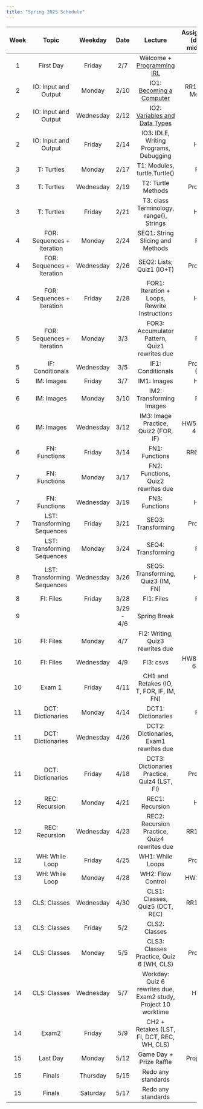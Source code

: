 ```yaml
---
title: "Spring 2025 Schedule"
---
```


| Week | Topic                       | Weekday   | Date       | Lecture                                                        | Assignments (due at midnight) |
|:------:|:-----------------------------:|:-----------:|:------------:|:----------------------------------------------------------------:|:-------------------------------:|
| 1    | First Day                   | Friday    | 2/7        | Welcome + [Programming IRL](0_proj_irl.pdf)                                      |                               |
| 2    | IO: Input and Output        | Monday    | 2/10       | IO1: [Becoming a Computer](1_computer.pdf)                   | RR1, About Me quiz            |
| 2    | IO: Input and Output        | Wednesday | 2/12       | IO2: [Variables and Data Types](2_variables.pdf])                |                               |
| 2    | IO: Input and Output        | Friday    | 2/14       | IO3: IDLE, Writing Programs, Debugging                         | HW1                           |
| 3    | T: Turtles                  | Monday    | 2/17       | T1: Modules, turtle.Turtle()                                   | RR2                           |
| 3    | T: Turtles                  | Wednesday | 2/19       | T2: Turtle Methods                                             | Project 1                     |
| 3    | T: Turtles                  | Friday    | 2/21       | T3: class Terminology, range(), Strings                        | HW2                           |
| 4    | FOR: Sequences + Iteration  | Monday    | 2/24       | SEQ1: String Slicing and Methods                               | RR3                           |
| 4    | FOR: Sequences + Iteration  | Wednesday | 2/26       | SEQ2: Lists; Quiz1 (IO+T)                                      | Project 2                     |
| 4    | FOR: Sequences + Iteration  | Friday    | 2/28       | FOR1: Iteration + Loops, Rewrite Instructions                  | HW3                           |
| 5    | FOR: Sequences + Iteration  | Monday    | 3/3        | FOR3: Accumulator Pattern, Quiz1 rewrites due                  | RR4                           |
| 5    | IF: Conditionals            | Wednesday | 3/5        | IF1: Conditionals                                              | Project 3 (Th)                |
| 5    | IM: Images                  | Friday    | 3/7        | IM1: Images                                                    | HW4                           |
| 6    | IM: Images                  | Monday    | 3/10       | IM2: Transforming Images                                       | RR5                           |
| 6    | IM: Images                  | Wednesday | 3/12       | IM3: Image Practice, Quiz2 (FOR, IF)                           | HW5, Project 4 (Th)           |
| 6    | FN: Functions               | Friday    | 3/14       | FN1: Functions                                                 | RR6 (Sun)                     |
| 7    | FN: Functions               | Monday    | 3/17       | FN2: Functions, Quiz2 rewrites due                             |                               |
| 7    | FN: Functions               | Wednesday | 3/19       | FN3: Functions                                                 | HW6                           |
| 7    | LST: Transforming Sequences | Friday    | 3/21       | SEQ3: Transforming                                             | Project 5                     |
| 8    | LST: Transforming Sequences | Monday    | 3/24       | SEQ4: Transforming                                             | RR7                           |
| 8    | LST: Transforming Sequences | Wednesday | 3/26       | SEQ5: Transforming, Quiz3 (IM, FN)                             | HW7                           |
| 8    | FI: Files                   | Friday    | 3/28       | FI1: Files                                                     | RR8                           |
| 9    |                             |           | 3/29 - 4/6 | Spring Break                                                   |                               |
| 10   | FI: Files                   | Monday    | 4/7        | FI2: Writing, Quiz3 rewrites due                               |                               |
| 10   | FI: Files                   | Wednesday | 4/9        | FI3: csvs                                                      | HW8, Project 6 (Th)           |
| 10   | Exam 1                      | Friday    | 4/11       | CH1 and Retakes (IO, T, FOR, IF, IM, FN)                       |                               |
| 11   | DCT: Dictionaries           | Monday    | 4/14       | DCT1: Dictionaries                                             | RR9                           |
| 11   | DCT: Dictionaries           | Wednesday | 4/26       | DCT2: Dictionaries, Exam1 rewrites due                         |                               |
| 11   | DCT: Dictionaries           | Friday    | 4/18       | DCT3: Dictionaries Practice, Quiz4 (LST, FI)                   | Project 7                     |
| 12   | REC: Recursion              | Monday    | 4/21       | REC1: Recursion                                                | HW9                           |
| 12   | REC: Recursion              | Wednesday | 4/23       | REC2: Recursion Practice, Quiz4 rewrites due                   | RR10 (Th)                     |
| 12   | WH: While Loop              | Friday    | 4/25       | WH1: While Loops                                               | Project 8                     |
| 13   | WH: While Loop              | Monday    | 4/28       | WH2: Flow Control                                              | HW10 (Tu)                     |
| 13   | CLS: Classes                | Wednesday | 4/30       | CLS1: Classes, Quiz5 (DCT, REC)                                | RR11 (Th)                     |
| 13   | CLS: Classes                | Friday    | 5/2        | CLS2: Classes                                                  |                               |
| 14   | CLS: Classes                | Monday    | 5/5        | CLS3: Classes Practice, Quiz 6 (WH, CLS)                       | Project 9                     |
| 14   | CLS: Classes                | Wednesday | 5/7        | Workday: Quiz 6 rewrites due, Exam2 study, Project 10 worktime | HW11                          |
| 14   | Exam2                       | Friday    | 5/9        | CH2 + Retakes (LST, FI, DCT, REC, WH, CLS)                     |                               |
| 15   | Last Day                    | Monday    | 5/12       | Game Day + Prize Raffle                                        | Project 10                    |
| 15   | Finals                      | Thursday  | 5/15       | Redo any standards                                             |                               |
| 15   | Finals                      | Saturday  | 5/17       | Redo any standards                                             |                               |
